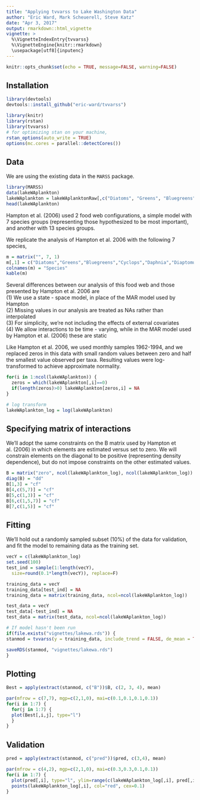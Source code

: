 ```yaml
---
title: "Applying tvvarss to Lake Washington Data"
author: "Eric Ward, Mark Scheuerell, Steve Katz"
date: "Apr 3, 2017"
output: rmarkdown::html_vignette
vignette: >
  %\VignetteIndexEntry{tvvarss}
  %\VignetteEngine{knitr::rmarkdown}
  \usepackage[utf8]{inputenc}
---
```


```r
knitr::opts_chunk$set(echo = TRUE, message=FALSE, warning=FALSE)
```

## Installation

```r
library(devtools)
devtools::install_github("eric-ward/tvvarss")
```

```r
library(knitr)
library(rstan)
library(tvvarss)
# for optimizing stan on your machine,
rstan_options(auto_write = TRUE)
options(mc.cores = parallel::detectCores())
```

## Data
We are using the existing data in the `MARSS` package.

```r
library(MARSS)
data(lakeWAplankton)
lakeWAplankton = lakeWAplanktonRaw[,c("Diatoms", "Greens", "Bluegreens", "Daphnia", "Cyclops", "Diaptomus", "Non.daphnid.cladocerans")]
head(lakeWAplankton)
```

Hampton et al. (2006) used 2 food web configurations, a simple model with 7 species groups (representing those hypothesized to be most important), and another with 13 species groups.

We replicate the analysis of Hampton et al. 2006 with the following 7 species,

```r
m = matrix("", 7, 1)
m[,1] = c("Diatoms","Greens","Bluegreens","Cyclops","Daphnia","Diaptomus","Non-daphnid cladocerans")
colnames(m) = "Species"
kable(m)
```

Several differences between our analysis of this food web and those presented by Hampton et al. 2006 are  
(1) We use a state - space model, in place of the MAR model used by Hampton  
(2) Missing values in our analysis are treated as NAs rather than interpolated  
(3) For simplicity, we're not including the effects of external covariates  
(4) We allow interactions to be time - varying, while in the MAR model used by Hampton et al. (2006) these are static  

Like Hampton et al. 2006, we used monthly samples 1962-1994, and we replaced zeros in this data with small random values between zero and half the smallest value observed per taxa. Resulting values were log-transformed to achieve approximate normality.

```r
for(i in 1:ncol(lakeWAplankton)) {
  zeros = which(lakeWAplankton[,i]==0)
  if(length(zeros)>0) lakeWAplankton[zeros,i] = NA
}

# log transform
lakeWAplankton_log = log(lakeWAplankton)
```

## Specifying matrix of interactions
We'll adopt the same constraints on the B matrix used by Hampton et al. (2006) in which elements are estimated versus set to zero. We will constrain elements on the diagonal to be positive (representing density dependence), but do not impose constraints on the other estimated values. 

```r
B = matrix("zero", ncol(lakeWAplankton_log), ncol(lakeWAplankton_log))
diag(B) = "dd"
B[1,3] = "cf"
B[4,c(5,7)] = "cf"
B[5,c(1,3)] = "cf"
B[6,c(1,5,7)] = "cf"
B[7,c(1,5)] = "cf"
```

## Fitting

We'll hold out a randomly sampled subset (10%) of the data for validation, and fit the model to remaining data as the training set. 

```r
vecY = c(lakeWAplankton_log)
set.seed(100)
test_ind = sample(1:length(vecY), 
  size=round(0.1*length(vecY)), replace=F)

training_data = vecY
training_data[test_ind] = NA
training_data = matrix(training_data, ncol=ncol(lakeWAplankton_log))

test_data = vecY
test_data[-test_ind] = NA
test_data = matrix(test_data, ncol=ncol(lakeWAplankton_log))
```


```r
# If model hasn't been run
if(file.exists("vignettes/lakewa.rds")) {
stanmod = tvvarss(y = training_data, include_trend = FALSE, de_mean = TRUE, B = B, x0 = NULL, shared_q = NULL, shared_r = NULL, shared_u = NULL, mcmc_iter = 3000, mcmc_warmup = 2000, mcmc_thin = 1, mcmc_chain = 3)

saveRDS(stanmod, "vignettes/lakewa.rds")
}
```


## Plotting

```r
Best = apply(extract(stanmod, c("B"))$B, c(2, 3, 4), mean)

par(mfrow = c(7,7), mgp=c(2,1,0), mai=c(0.1,0.1,0.1,0.1))
for(i in 1:7) {
  for(j in 1:7) {
  plot(Best[,i,j], type="l")
  }
}
```

## Validation

```r
pred = apply(extract(stanmod, c("pred"))$pred, c(3,4), mean)

par(mfrow = c(4,2), mgp=c(2,1,0), mai=c(0.3,0.3,0.1,0.1))
for(i in 1:7) {
  plot(pred[,i], type="l", ylim=range(c(lakeWAplankton_log[,i], pred[,i]), na.rm=T))
  points(lakeWAplankton_log[,i], col="red", cex=0.1)
}
```


